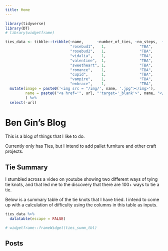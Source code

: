 ```yaml
---
title: Home
---
```


```r
library(tidyverse)
library(DT)
# library(widgetframe)

ties_data <- tibble::tribble(~name,      ~number_of_ties, ~no_steps,  ~fold_in_half, ~end_tied_with, ~url,
                             "rosebud1",   1,               "TBA",        "Y",       "little",       "https://www.youtube.com/watch?v=s-S1WSFTpuU",
                             "rosebud2",   1,               "TBA",        "N",       "little",       "https://www.youtube.com/watch?v=-diYX2FH_AE",
                             "vidalia",    1,               "TBA",        "N",       "little", "https://www.youtube.com/watch?v=ENYCWzrB9d8",
                             "valentine",  1,               "TBA",        "Y",       "little", "https://www.youtube.com/watch?v=XwvNQYIZnSI",
                             "sweetheart", 1,               "TBA",        "Y",       "little", "https://www.youtube.com/watch?v=nfoqEexLghI",
                             "romance",    1,               "TBA",        "Y",       "little", "https://www.youtube.com/watch?v=XdRsQ3KuTqM",
                             "cupid",      1,               "TBA",        "N",        "both", "https://www.youtube.com/watch?v=VWfEccMG_HI",
                             "vampire",    1,               "TBA",        "Y",        "little", "https://www.youtube.com/watch?v=wFTkThHwagI",
                             "embrace",    1,               "TBA",        "Y",        "little", "https://www.youtube.com/watch?v=mwfLpoyqeKE")  %>% 
  mutate(image = paste0('<img src = "/img/', name, '.jpg"></img>'),
         name = paste0("<a href='", url, "'target='_blank'>", name, "</a>")
         ) %>% 
  select(-url)

```


# Ben Gin's Blog
This is a blog of things that I like to do.

Currently only has Ties, but I intend to add pallet furniture and other craft projects.

## Tie Summary
I stumbled across a video on youtube showing two different ways of tying tie knots, and that led me to the discovery that there are 100+ ways to tie a tie.

Below is a summary table of the tie knots that I have tried. I intend to come up with a calculation of difficulty using the columns in this table as inputs.

```r
ties_data %>% 
  datatable(escape = FALSE)

# widgetframe::frameWidget(ties_summ_tbl)
```


## Posts
